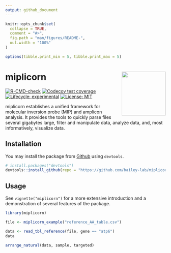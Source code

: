 ```yaml
---
output: github_document
---
```


<!-- README.md is generated from README.Rmd. Please edit that file -->

```r
knitr::opts_chunk$set(
  collapse = TRUE,
  comment = "#>",
  fig.path = "man/figures/README-",
  out.width = "100%"
)

options(tibble.print_min = 5, tibble.print_max = 5)
```

# miplicorn <a href='https://bailey-lab.github.io/miplicorn'><img src='man/figures/logo.png' align="right" height="138" /></a>

<!-- badges: start -->
[![R-CMD-check](https://github.com/bailey-lab/miplicorn/workflows/R-CMD-check/badge.svg)](https://github.com/bailey-lab/miplicorn/actions)
[![Codecov test coverage](https://codecov.io/gh/bailey-lab/miplicorn/branch/master/graph/badge.svg)](https://codecov.io/gh/bailey-lab/miplicorn?branch=main)
[![Lifecycle: experimental](https://img.shields.io/badge/lifecycle-experimental-orange.svg)](https://lifecycle.r-lib.org/articles/stages.html#experimental)
[![License: MIT](https://img.shields.io/badge/License-MIT-yellow.svg)](https://opensource.org/licenses/MIT)
<!-- badges: end -->

miplicorn establishes a unified framework for molecular inversion probe (MIP)
and amplicon analysis. It provides the tools to quickly parse files several
gigabytes large, filter and manipulate data, analyze data, and, most
informatively, visualize data.

## Installation
You may install the package from
[Github](https://github.com/bailey-lab/miplicorn) using `devtools`.
```r
# install.packages("devtools")
devtools::install_github(repo = "https://github.com/bailey-lab/miplicorn")
```

## Usage
See `vignette("miplicorn")` for a more extensive introduction and a
demonstration of several features of the package.
```r
library(miplicorn)

file <- miplicorn_example("reference_AA_table.csv")

data <- read_tbl_reference(file, gene == "atp6")
data

arrange_natural(data, sample, targeted)
```
